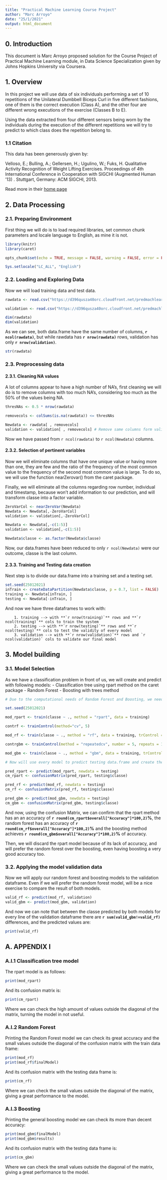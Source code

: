 ```yaml
---
title: "Practical Machine Learning Course Project"
author: "Marc Arroyo"
date: "25/1/2021"
output: html_document
---
```


## 0. Introduction

This document is Marc Arroyo proposed solution for the Course Project of Practical Machine Learning module, in Data Science Specialization given by Johns Hopkins University via Coursera.

## 1. Overview

In this project we will use data of six individuals performing a set of 10 repetitions of the Unilateral Dumbbell Biceps Curl in five different fashions, one of them is the correct execution (Class A), and the other four are different wrong executions of the exercise (Classes B to E).

Using the data extracted from four different sensors being worn by the individuals during the execution of the different repetitions we will try to predict to which class does the repetition belong to. 

### 1.1 Citation

This data has been generously given by:

Velloso, E.; Bulling, A.; Gellersen, H.; Ugulino, W.; Fuks, H. Qualitative Activity Recognition of Weight Lifting Exercises. Proceedings of 4th International Conference in Cooperation with SIGCHI (Augmented Human '13) . Stuttgart, Germany: ACM SIGCHI, 2013.

Read more in their [home page](http://groupware.les.inf.puc-rio.br/har#weight_lifting_exercises#ixzz6kYRdV0yH)

## 2. Data Processing

### 2.1. Preparing Environment

First thing we will do is to load required libraries, set common chunk parameters and locale language to English, as mine it is not.

```r

library(knitr)
library(caret)

opts_chunk$set(echo = TRUE, message = FALSE, warning = FALSE, error = FALSE)

Sys.setlocale("LC_ALL", "English")

```

### 2.2. Loading and Exploring Data

Now we will load training data and test data. 

```r

rawdata <- read.csv("https://d396qusza40orc.cloudfront.net/predmachlearn/pml-training.csv")

validation <- read.csv("https://d396qusza40orc.cloudfront.net/predmachlearn/pml-testing.csv")

dim(rawdata)
dim(validation)

```

As we can see, both data.frame have the same number of columns, **`r ncol(rawdata)`**, but while rawdata has **`r nrow(rawdata)`** rows, validation has only **`r nrow(validation)`**.

```r

str(rawdata)

```

### 2.3. Preprocessing data

#### 2.3.1. Cleaning NA values

A lot of columns appear to have a high number of NA's, first cleaning we will do is to remove columns with too much NA's, considering too much as the 50% of the values being NA.

```r

thresNAs <- 0.5 * nrow(rawdata)

removecols <- colSums(is.na(rawdata)) <= thresNAs

Newdata <- rawdata[ , removecols]
validation <- validation[ , removecols] # Remove same columns form validation

```

Now we have passed from `r ncol(rawdata)` to `r ncol(Newdata)` columns.

#### 2.3.2. Selection of pertinent variables

Now we will eliminate columns that have one unique value or having more than one, they are few and the ratio of the frequency of the most common value to the frequency of the second most common value is large. To do so, we will use the function nearZerovar() from the caret package.

Finally, we will eliminate all the columns regarding row number, individual and timestamp, because won't add information to our prediction, and will transform classe into a factor variable.

```r

ZeroVarCol <- nearZeroVar(Newdata)
Newdata <- Newdata[,-ZeroVarCol]
validation <- validation[,-ZeroVarCol]

Newdata <- Newdata[,-c(1:5)]
validation <- validation[,-c(1:5)]

Newdata$classe <- as.factor(Newdata$classe)

```

Now, our data.frames have been reduced to only `r ncol(Newdata)` were our outcome, classe is the last column.

#### 2.3.3. Training and Testing data creation

Next step is to divide our data.frame into a training set and a testing set.

```r

set.seed(25012021) 
inTrain <- createDataPartition(Newdata$classe, p = 0.7, list = FALSE)
training <- Newdata[inTrain, ]
testing <- Newdata[-inTrain, ]

```

And now we have three dataframes to work with:

        1. training --> with **`r nrow(training)`** rows and **`r ncol(training)`** cols to train the system
        2. testing --> with **`r nrow(testing)`** rows and **`r ncol(testing)`** cols to test the validity of every model
        3. validation --> with **`r nrow(validation)`** rows and `r ncol(validation)` cols to validate our final model


## 3. Model building

### 3.1. Model Selection

As we have a classification problem in front of us, we will create and predict with following models:
        - Classification tree using rpart method on the caret package
        - Random Forest
        - Boosting with trees method
        
```r

# Due to the computational needs of Random Forest and Boosting, we need to control computational nuances of the train function for those methods.

set.seed(25012021) 

mod_rpart <- train(classe ~ ., method = "rpart", data = training)

contrf <- trainControl(method="cv", 5)

mod_rf <- train(classe ~ ., method = "rf", data = training, trControl = contrf, ntree = 200)

contrgbm <- trainControl(method = "repeatedcv", number = 5, repeats = 1)

mod_gbm <- train(classe ~ ., method = "gbm", data = training, trControl = contrgbm, verbose = FALSE)

# Now will use every model to predict testing data.frame and create their confusion Matrix to evaluate the accuracy of every model build.

pred_rpart <- predict(mod_rpart, newdata = testing)
cm_rpart <- confusionMatrix(pred_rpart, testing$classe)

pred_rf <- predict(mod_rf, newdata = testing)
cm_rf <- confusionMatrix(pred_rf, testing$classe)

pred_gbm <- predict(mod_gbm, newdata = testing)
cm_gbm <- confusionMatrix(pred_gbm, testing$classe)

```

And now, using the confusion Matrix, we can confirm that the rpart method has an an accuracy of **`r round(cm_rpart$overall["Accuracy"]*100,2)`%**, the random forest has an accuracy of **`r round(cm_rf$overall["Accuracy"]*100,2)`%** and the boosting method achieves **`r round(cm_gbm$overall["Accuracy"]*100,2)`%** of accuracy.

Then, we will discard the rpart model because of its lack of accuracy, and will prefer the random forest over the boosting, even having boosting a very good accuracy too.

### 3.2. Applying the model validation data

Now we will apply our random forest and boosting models to the validation dataframe. Even if we will prefer the random forest model, will be a nice exercise to compare the result of both models.

```r

valid_rf <- predict(mod_rf, validation)
valid_gbm <- predict(mod_gbm, validation)

```

And now we can note that between the classe predicted by both models for every line of the validation dataframe there are **`r sum(valid_gbm!=valid_rf)`** differences, and the predicted values are:


```r

print(valid_rf)

```

## A. APPENDIX I

### A.I.1 Classification tree model

The rpart model is as follows:

```r

print(mod_rpart)

```

And its confusion matrix is:

```r

print(cm_rpart)

```

Where we can check the high amount of values outside the diagonal of the matrix, turning the model in not useful.

### A.I.2 Random Forest

Printing the Random Forest model we can check its great accuracy and the small values outside the diagonal of the confusion matrix with the train data frame:

```r

print(mod_rf)
print(mod_rf$finalModel)

```

And its confusion matrix with the testing data frame is:

```r

print(cm_rf)

```

Where we can check the small values outside the diagonal of the matrix, giving a great performance to the model.

### A.I.3 Boosting

Printing the general boosting model we can check its more than decent accuracy:

```r

print(mod_gbm$finalModel)
print(mod_gbm$results)

```

And its confusion matrix with the testing data frame is:

```r

print(cm_gbm)

```

Where we can check the small values outside the diagonal of the matrix, giving a great performance to the model.
